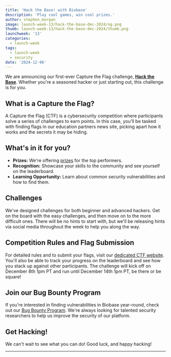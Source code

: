 ```yaml
---
title: 'Hack the Base! with Biobase'
description: 'Play cool games, win cool prizes.'
author: stephen_morgan
image: launch-week-13/hack-the-base-dec-2024/og.png
thumb: launch-week-13/hack-the-base-dec-2024/thumb.png
launchweek: '13'
categories:
  - launch-week
tags:
  - launch-week
  - security
date: '2024-12-06'
---
```


We are announcing our first-ever Capture the Flag challenge, [**Hack the Base**](https://ctf.biobase.studio). Whether you're a seasoned hacker or just starting out, this challenge is for you.

## What is a Capture the Flag?

A Capture the Flag (CTF) is a cybersecurity competition where participants solve a series of challenges to earn points. In this case, you'll be tasked with finding flags in our education partners news site, picking apart how it works and the secrets it may be hiding.

## What's in it for you?

- **Prizes:** We're offering [prizes](https://biobase.store) for the top performers.
- **Recognition:** Showcase your skills to the community and see yourself on the leaderboard.
- **Learning Opportunity:** Learn about common security vulnerabilities and how to find them.

## Challenges

We've designed challenges for both beginner and advanced hackers. Get on the board with the easy challenges, and then move on to the more difficult ones. There will be no hints to start with, but we'll be releasing hints via social media throughout the week to help you along the way.

## Competition Rules and Flag Submission

For detailed rules and to submit your flags, visit our [dedicated CTF website](https://ctf.biobase.studio). You'll also be able to track your progress on the leaderboard and see how you stack up against other participants.
The challenge will kick off on December 8th 1pm PT and run until December 14th 1pm PT, be there or be square!

## Join our Bug Bounty Program

If you're interested in finding vulnerabilities in Biobase year-round, check out our [Bug Bounty Program](https://biobase.studio/.well-known/security.txt). We're always looking for talented security researchers to help us improve the security of our platform.

## Get Hacking!

We can't wait to see what you can do! Good luck, and happy hacking!

---
